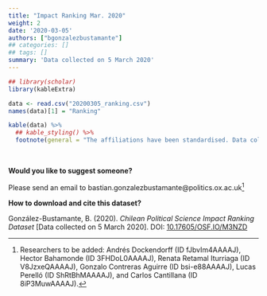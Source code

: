 ```yaml
---
title: "Impact Ranking Mar. 2020"
weight: 2
date: '2020-03-05'
authors: ["bgonzalezbustamante"]
## categories: []
## tags: []
summary: 'Data collected on 5 March 2020'
---
```


```r
## library(scholar)
library(kableExtra)

data <- read.csv("20200305_ranking.csv")
names(data)[1] = "Ranking"

kable(data) %>%
  ## kable_styling() %>%
  footnote(general = "The affiliations have been standardised. Data collected on 5 March 2020.")
```

\

**Would you like to suggest someone?**

Please send an email to <i class="fas fa-envelope"></i> bastian.gonzalezbustamante@politics.ox.ac.uk^[Researchers to be added: Andrés Dockendorff (ID fJbvIm4AAAAJ), Hector Bahamonde (ID 3FHDoL0AAAAJ), Renata Retamal Iturriaga (ID V8JzxeQAAAAJ), Gonzalo Contreras Aguirre (ID bsi-e88AAAAJ), Lucas Perelló (ID ShRtBhMAAAAJ), and Carlos Cantillana (ID 8iP3MuwAAAAJ).]

**How to download and cite this dataset?**

González-Bustamante, B. (2020). *Chilean Political Science Impact Ranking Dataset* [Data collected on 5 March 2020]. DOI: [10.17605/OSF.IO/M3NZD](http://doi.org/10.17605/OSF.IO/M3NZD)
